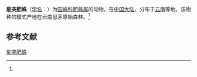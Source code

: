 {{Speciesbox
| name = 星突肥蛛
| status = 
| status_system = 
| image = 
| genus = Larinia
| species = astrigera
| authority = (Yin et al., 1990)<ref name='id13669'>{{cite web| url =http://www.bioinfo.cn/db05/BjdwSpecies.php?action=view&id=13669| title =星突肥蛛| work =《中国动物物种编目数据库》| publisher =中国科学院微生物研究所| author =中国科学院动物研究所| accessdate =2009-04-28| deadurl =yes| archiveurl =https://web.archive.org/web/20160305020122/http://www.bioinfo.cn/db05/BjdwSpecies.php?action=view&id=13669| archivedate =2016-03-05}}</ref>
}}

'''星突肥蛛'''（[[学名|学名]]：{{lang|la|''Larinia astrigera''}}）为[[园蛛科|园蛛科]][[肥蛛属|肥蛛属]]的动物。在[[中国大陆|中国大陆]]，分布于[[云南|云南]]等地。该物种的模式产地在云南思茅原始森林。<ref name='id13669'/>

== 参考文献 ==
{{reflist}}

{{Wikispecies|Larinia astrigera}}
{{Taxonbar|from=Q3044509}}

[[Category:肥蛛属|星突肥蛛]]


{{蜘蛛小作品}}